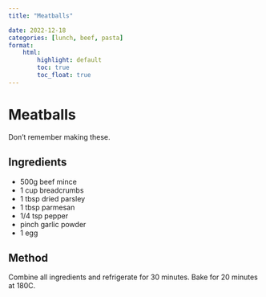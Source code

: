 ```yaml
---
title: "Meatballs"

date: 2022-12-18
categories: [lunch, beef, pasta]
format:
    html:
        highlight: default
        toc: true
        toc_float: true
---
```


# Meatballs

Don't remember making these.

## Ingredients

* 500g beef mince
* 1 cup breadcrumbs
* 1 tbsp dried parsley
* 1 tbsp parmesan
* 1/4 tsp pepper
* pinch garlic powder
* 1 egg

## Method

Combine all ingredients and refrigerate for 30 minutes. Bake for 20 minutes at 180C.